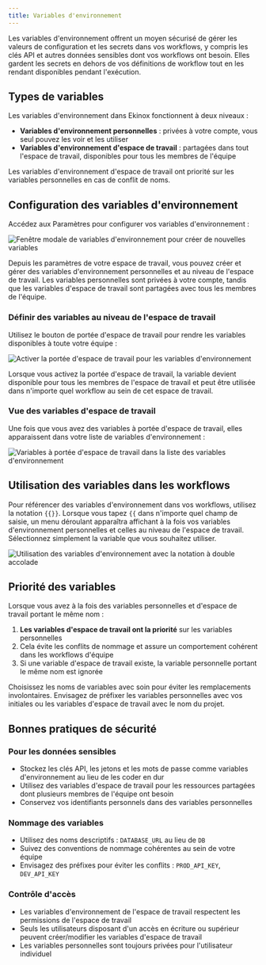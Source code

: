 ```yaml
---
title: Variables d'environnement
---
```



Les variables d'environnement offrent un moyen sécurisé de gérer les valeurs de configuration et les secrets dans vos workflows, y compris les clés API et autres données sensibles dont vos workflows ont besoin. Elles gardent les secrets en dehors de vos définitions de workflow tout en les rendant disponibles pendant l'exécution.

## Types de variables

Les variables d'environnement dans Ekinox fonctionnent à deux niveaux :

- **Variables d'environnement personnelles** : privées à votre compte, vous seul pouvez les voir et les utiliser
- **Variables d'environnement d'espace de travail** : partagées dans tout l'espace de travail, disponibles pour tous les membres de l'équipe

<Callout type="info">
Les variables d'environnement d'espace de travail ont priorité sur les variables personnelles en cas de conflit de noms.
</Callout>

## Configuration des variables d'environnement

Accédez aux Paramètres pour configurer vos variables d'environnement :

<Image
  src="/static/environment/environment-1.png"
  alt="Fenêtre modale de variables d'environnement pour créer de nouvelles variables"
  width={500}
  height={350}
/>

Depuis les paramètres de votre espace de travail, vous pouvez créer et gérer des variables d'environnement personnelles et au niveau de l'espace de travail. Les variables personnelles sont privées à votre compte, tandis que les variables d'espace de travail sont partagées avec tous les membres de l'équipe.

### Définir des variables au niveau de l'espace de travail

Utilisez le bouton de portée d'espace de travail pour rendre les variables disponibles à toute votre équipe :

<Image
  src="/static/environment/environment-2.png"
  alt="Activer la portée d'espace de travail pour les variables d'environnement"
  width={500}
  height={350}
/>

Lorsque vous activez la portée d'espace de travail, la variable devient disponible pour tous les membres de l'espace de travail et peut être utilisée dans n'importe quel workflow au sein de cet espace de travail.

### Vue des variables d'espace de travail

Une fois que vous avez des variables à portée d'espace de travail, elles apparaissent dans votre liste de variables d'environnement :

<Image
  src="/static/environment/environment-3.png"
  alt="Variables à portée d'espace de travail dans la liste des variables d'environnement"
  width={500}
  height={350}
/>

## Utilisation des variables dans les workflows

Pour référencer des variables d'environnement dans vos workflows, utilisez la notation `{{}}`. Lorsque vous tapez `{{` dans n'importe quel champ de saisie, un menu déroulant apparaîtra affichant à la fois vos variables d'environnement personnelles et celles au niveau de l'espace de travail. Sélectionnez simplement la variable que vous souhaitez utiliser.

<Image
  src="/static/environment/environment-4.png"
  alt="Utilisation des variables d'environnement avec la notation à double accolade"
  width={500}
  height={350}
/>

## Priorité des variables

Lorsque vous avez à la fois des variables personnelles et d'espace de travail portant le même nom :

1. **Les variables d'espace de travail ont la priorité** sur les variables personnelles
2. Cela évite les conflits de nommage et assure un comportement cohérent dans les workflows d'équipe
3. Si une variable d'espace de travail existe, la variable personnelle portant le même nom est ignorée

<Callout type="warning">
Choisissez les noms de variables avec soin pour éviter les remplacements involontaires. Envisagez de préfixer les variables personnelles avec vos initiales ou les variables d'espace de travail avec le nom du projet.
</Callout>

## Bonnes pratiques de sécurité

### Pour les données sensibles
- Stockez les clés API, les jetons et les mots de passe comme variables d'environnement au lieu de les coder en dur
- Utilisez des variables d'espace de travail pour les ressources partagées dont plusieurs membres de l'équipe ont besoin
- Conservez vos identifiants personnels dans des variables personnelles

### Nommage des variables
- Utilisez des noms descriptifs : `DATABASE_URL` au lieu de `DB`
- Suivez des conventions de nommage cohérentes au sein de votre équipe
- Envisagez des préfixes pour éviter les conflits : `PROD_API_KEY`, `DEV_API_KEY`

### Contrôle d'accès
- Les variables d'environnement de l'espace de travail respectent les permissions de l'espace de travail
- Seuls les utilisateurs disposant d'un accès en écriture ou supérieur peuvent créer/modifier les variables d'espace de travail
- Les variables personnelles sont toujours privées pour l'utilisateur individuel